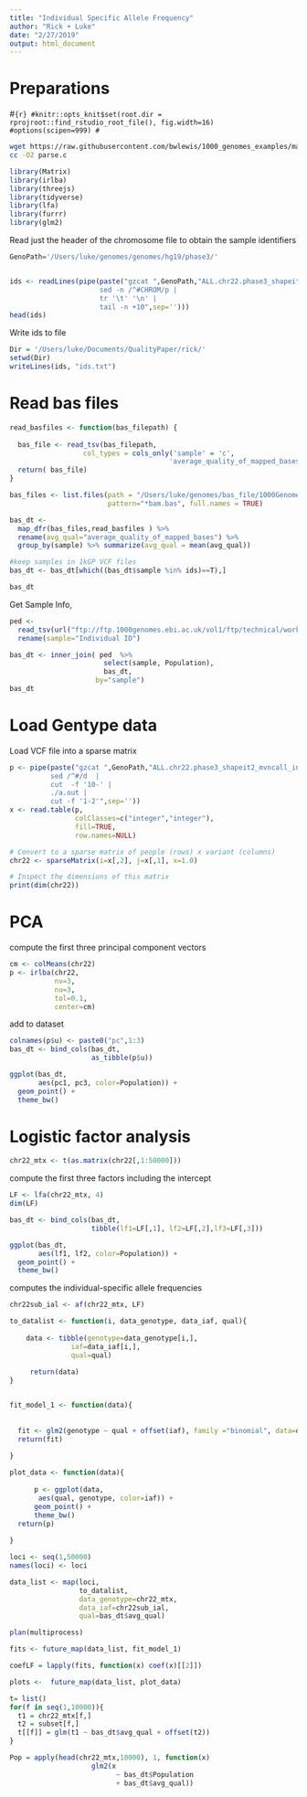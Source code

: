 ```yaml
---
title: "Individual Specific Allele Frequency"
author: "Rick + Luke"
date: "2/27/2019"
output: html_document
---
```


# Preparations

#```{r}
#knitr::opts_knit$set(root.dir = rprojroot::find_rstudio_root_file(), fig.width=16)
#options(scipen=999)
#```
```bash
wget https://raw.githubusercontent.com/bwlewis/1000_genomes_examples/master/parse.c
cc -O2 parse.c
```


```r
library(Matrix)
library(irlba)
library(threejs)
library(tidyverse)
library(lfa)
library(furrr)
library(glm2)
```

Read just the header of the chromosome file to obtain the sample identifiers


```r
GenoPath='/Users/luke/genomes/genomes/hg19/phase3/'


ids <- readLines(pipe(paste("gzcat ",GenoPath,"ALL.chr22.phase3_shapeit2_mvncall_integrated_v5a.20130502.genotypes.vcf.gz  |
                      sed -n /^#CHROM/p | 
                      tr '\t' '\n' | 
                      tail -n +10",sep='')))
head(ids)
```

Write ids to file

```r
Dir = '/Users/luke/Documents/QualityPaper/rick/'
setwd(Dir)
writeLines(ids, "ids.txt")
```

# Read bas files

```r
read_basfiles <- function(bas_filepath) {
  
  bas_file <- read_tsv(bas_filepath,
                  col_types = cols_only('sample' = 'c',        
                                       'average_quality_of_mapped_bases' = col_guess())) 
  return( bas_file)
}
```

```r
bas_files <- list.files(path = "/Users/luke/genomes/bas_file/1000GenomesBAS/",
                        pattern="*bam.bas", full.names = TRUE)

bas_dt <- 
  map_dfr(bas_files,read_basfiles ) %>%
  rename(avg_qual="average_quality_of_mapped_bases") %>%
  group_by(sample) %>% summarize(avg_qual = mean(avg_qual))

#keep samples in 1kGP VCF files
bas_dt <- bas_dt[which((bas_dt$sample %in% ids)==T),]

bas_dt
```
Get Sample Info, 
```r
ped <- 
  read_tsv(url("ftp://ftp.1000genomes.ebi.ac.uk/vol1/ftp/technical/working/20130606_sample_info/20130606_g1k.ped"))%>% 
  rename(sample="Individual ID")

bas_dt <- inner_join( ped  %>% 
                       select(sample, Population),
                       bas_dt,
                     by="sample")
bas_dt
```

# Load Gentype data


Load VCF file into a sparse matrix 

```r
p <- pipe(paste("gzcat ",GenoPath,"ALL.chr22.phase3_shapeit2_mvncall_integrated_v5a.20130502.genotypes.vcf.gz  |
          sed /^#/d  |
          cut  -f '10-' |
          ./a.out | 
          cut -f '1-2'",sep=''))
x <- read.table(p,
                colClasses=c("integer","integer"), 
                fill=TRUE,
                row.names=NULL)
```


```r
# Convert to a sparse matrix of people (rows) x variant (columns)
chr22 <- sparseMatrix(i=x[,2], j=x[,1], x=1.0)

# Inspect the dimensions of this matrix
print(dim(chr22))
```

# PCA

compute the first three principal component vectors

```r
cm <- colMeans(chr22)
p <- irlba(chr22,
           nv=3,
           nu=3,
           tol=0.1,
           center=cm)
```


 add to dataset
```r
colnames(p$u) <- paste0("pc",1:3)
bas_dt <- bind_cols(bas_dt, 
                    as_tibble(p$u))
```



```r
ggplot(bas_dt,
       aes(pc1, pc3, color=Population)) +
  geom_point() +
  theme_bw() 
```

# Logistic factor analysis

```r
chr22_mtx <- t(as.matrix(chr22[,1:50000]))
```


compute the first three factors including the intercept

```r
LF <- lfa(chr22_mtx, 4)
dim(LF)
```



```r

bas_dt <- bind_cols(bas_dt,
                    tibble(lf1=LF[,1], lf2=LF[,2],lf3=LF[,3]))
```

```r
ggplot(bas_dt,
       aes(lf1, lf2, color=Population)) +
  geom_point() +
  theme_bw()
```


computes the individual-specific allele frequencies

```r
chr22sub_ial <- af(chr22_mtx, LF)

```


```r

to_datalist <- function(i, data_genotype, data_iaf, qual){
  
    data <- tibble(genotype=data_genotype[i,],
               iaf=data_iaf[i,],
               qual=qual)
               
     return(data)       
}


fit_model_1 <- function(data){
  
  
  fit <- glm2(genotype ~ qual + offset(iaf), family ="binomial", data=data)
  return(fit)
  
}

plot_data <- function(data){
  
      p <- ggplot(data,
       aes(qual, genotype, color=iaf)) +
      geom_point() +
      theme_bw()
  return(p)
  
}
```

```r

loci <- seq(1,50000)
names(loci) <- loci

data_list <- map(loci, 
                 to_datalist,
                 data_genotype=chr22_mtx,
                 data_iaf=chr22sub_ial,
                 qual=bas_dt$avg_qual)

```



```r
plan(multiprocess)

fits <- future_map(data_list, fit_model_1)

```

```r
coefLF = lapply(fits, function(x) coef(x)[[2]])

```

```r
plots <-  future_map(data_list, plot_data) 
```


```r
t= list()
for(f in seq(1,10000)){
  t1 = chr22_mtx[f,]
  t2 = subset[f,]
  t[[f]] = glm(t1 ~ bas_dt$avg_qual + offset(t2))
}


```


```r
Pop = apply(head(chr22_mtx,10000), 1, function(x)
                    glm2(x 
                          ~ bas_dt$Population
                          + bas_dt$avg_qual))
```




